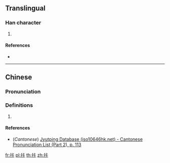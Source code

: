 {{character info/new}}
==Translingual==

===Han character===
{{Han char|rn=64|rad=手|as=05|sn=8|four=|canj=QYMY|ids=⿰扌卡}}

# {{defn|Han|sort=手05}}

====References====
* {{Han ref|kx=0427.161|hdz=80025.040|uh=62E4|ud=25316}}

----

==Chinese==
{{zh-forms}}

===Pronunciation===
{{zh-pron
|m=qiá
|c=kaa1
|ma=
|cat=
}}

===Definitions===
{{zh-hanzi}}

# {{rfdef|lang=zh}}

====References====
* (''Cantonese'') [http://www.iso10646hk.net/jp/document/download.jsp Jyutping Database (iso10646hk.net) - Cantonese Pronunciation List (Part 2), p. 113]

[[fr:拤]]
[[pl:拤]]
[[th:拤]]
[[zh:拤]]